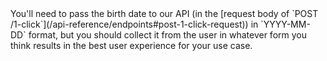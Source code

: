 
<Admonition type="info" title="Birth Date Format">
    You'll need to pass the birth date to our API (in the [request body of `POST /1-click`](/api-reference/endpoints#post-1-click-request)) in `YYYY-MM-DD` format, but you should collect it from the user in whatever form you think results in the best user experience for your use case.
</Admonition>